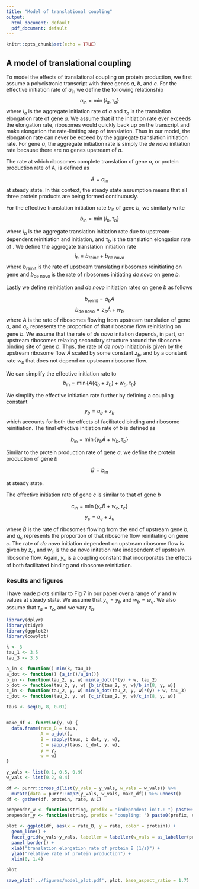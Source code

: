 ```yaml
---
title: "Model of translational coupling"
output:
  html_document: default
  pdf_document: default
---
```


```r
knitr::opts_chunk$set(echo = TRUE)
```

## A model of translational coupling

To model the effects of translational coupling on protein production, we first assume a polycistronic transcript with three genes _a_, _b_, and _c_. For the effective initiation rate of $a_\text{in}$ we define the following relationship
$$a_\text{in} = \min\left\{i_a, \tau_a\right\}$$
where $i_a$ is the aggregate initiation rate of _a_ and $\tau_a$ is the translation elongation rate of gene _a_. We assume that if the initiation rate ever exceeds the elongation rate, ribosomes would quickly back up on the transcript and make elongation the rate-limiting step of translation. Thus in our model, the elongation rate can never be exceed by the aggregate translation initiation rate. For gene _a_, the aggregate initiation rate is simply the _de novo_ initiation rate because there are no genes upstream of _a_.

The rate at which ribosomes complete translation of gene $a$, or protein production rate of A, is defined as

$$ \dot{A} = a_\text{in} $$
at steady state. In this context, the steady state assumption means that all three protein products are being formed continuously.

For the effective translation initiation rate $b_\text{in}$ of gene _b_, we similarly write
$$b_\text{in} = \min\left\{i_b, \tau_b\right\}$$

where $i_b$ is the aggregate translation initiation rate due to upstream-dependent reinitiation and \textit{de novo} initiation, and $\tau_b$ is the translation elongation rate of \textit{b}. We define the aggregate translation initiation rate
$$i_b = b_\text{reinit} + b_\text{de novo}$$
where $b_\text{reinit}$ is the rate of upstream translating ribosomes reinitiating on gene \textit{b} and $b_\text{de novo}$ is the rate of ribosomes initiating _de novo_ on gene _b_.

Lastly we define reinitiation and _de novo_ initiation rates on gene _b_ as follows

$$b_\text{reinit} = q_b\dot{A}$$
$$b_\text{de novo} = z_b\dot{A} + w_b$$
where $\dot{A}$ is the rate of ribosomes flowing from upstream translation of gene $a$, and $q_b$ represents the proportion of that ribosome flow reinitiating on gene _b_. We assume that the rate of _de novo_ initation depends, in part, on upstream ribosomes relaxing secondary structure around the ribosome binding site of gene _b_. Thus, the rate of _de novo_ initiation is given by the upstream ribosome flow $\dot{A}$ scaled by some constant $z_b$, and by a constant rate $w_b$ that does not depend on upstream ribosome flow.

We can simplify the effective initiation rate to
$$b_\text{in} = \min\left\{\dot{A}(q_b + z_b) + w_b, \tau_b\right\}$$

We simplify the effective initiation rate further by defining a coupling constant 
$$
y_b = q_b + z_b
$$
which accounts for both the effects of facilitated binding and ribosome reinitiation. The final effective initiation rate of _b_ is defined as

$$
b_\text{in} = \min\left\{y_b\dot{A} + w_b, \tau_b\right\}
$$

Similar to the protein production rate of gene _a_, we define the protein production of gene _b_ 

$$ \dot{B} = b_\text{in} $$

at steady state.

The effective initiation rate of gene _c_ is similar to that of gene _b_

$$
c_\text{in} = \min\left\{y_c\dot{B} + w_c, \tau_c\right\}
$$
$$
y_c = q_c + z_c
$$

where $\dot{B}$ is the rate of ribosomes flowing from the end of upstream gene $b$, and $q_c$ represents the proportion of that ribosome flow reinitiating on gene _c_. The rate of _de novo_ initiation dependent on upstream ribosome flow is given by $z_c$, and $w_c$ is the _de novo_ initation rate independent of upstream ribosome flow. Again, $y_c$ is a coupling constant that incorporates the effects of both facilitated binding and ribosome reinitiation.

### Results and figures

I have made plots similar to Fig 7 in our paper over a range of $y$ and $w$ values at steady state. We assume that $y_c = y_b$ and $w_b = w_c$. We also assume that $\tau_a = \tau_c$, and we vary $\tau_b$.

```r
library(dplyr)
library(tidyr)
library(ggplot2)
library(cowplot)

k <- 3
tau_1 <- 3.5
tau_3 <- 3.5

a_in <- function() min(k, tau_1)
a_dot <- function() {a_in()/a_in()}
b_in <- function(tau_2, y, w) min(a_dot()*(y) + w, tau_2)
b_dot <- function(tau_2, y, w) {b_in(tau_2, y, w)/b_in(8, y, w)}
c_in <- function(tau_2, y, w) min(b_dot(tau_2, y, w)*(y) + w, tau_3)
c_dot <- function(tau_2, y, w) {c_in(tau_2, y, w)/c_in(8, y, w)}

taus <- seq(0, 8, 0.01)


make_df <- function(y, w) {
  data.frame(rate_B = taus,
             A = a_dot(),
             B = sapply(taus, b_dot, y, w),
             C = sapply(taus, c_dot, y, w),
             y = y,
             w = w)
}

y_vals <- list(0.1, 0.5, 0.9)
w_vals <- list(0.2, 0.4)

df <- purrr::cross_d(list(y_vals = y_vals, w_vals = w_vals)) %>% 
  mutate(data = purrr::map2(y_vals, w_vals, make_df)) %>% unnest()
df <- gather(df, protein, rate, A:C)

prepender_w <- function(string, prefix = "independent init.: ") paste0(prefix, string)
prepender_y <- function(string, prefix = "coupling: ") paste0(prefix, string)

plot <- ggplot(df, aes(x = rate_B, y = rate, color = protein)) +
  geom_line() +
  facet_grid(w_vals~y_vals, labeller = labeller(w_vals = as_labeller(prepender_w), y_vals = as_labeller(prepender_y))) +
  panel_border() +
  xlab("translation elongation rate of protein B (1/s)") +
  ylab("relative rate of protein production") +
  xlim(0, 1.4)

plot

save_plot('../figures/model_plot.pdf', plot, base_aspect_ratio = 1.7)
```
